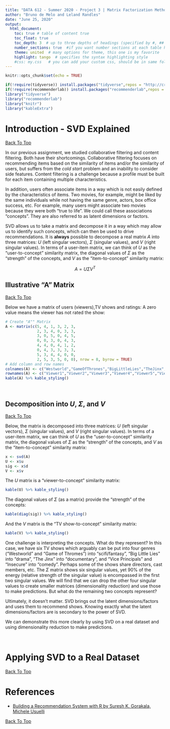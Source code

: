 ---
title: "DATA 612 - Summer 2020 - Project 3 | Matrix Factorization Methods"
author: "Bruno de Melo and Leland Randles"
date: "June 25, 2020"
output: 
  html_document:
    toc: true # table of content true
    toc_float: true
    toc_depth: 3  # up to three depths of headings (specified by #, ## and ###)
    number_sections: true  #if you want number sections at each table header
    theme: united  # many options for theme, this one is my favorite
    highlight: tango  # specifies the syntax highlighting style
    #css: my.css   # you can add your custom css, should be in same folder
---

```{r setup, include=FALSE}
knitr::opts_chunk$set(echo = TRUE)

if(!require(tidyverse)) install.packages("tidyverse",repos = "http://cran.us.r-project.org")
if(!require(recommenderlab)) install.packages("recommenderlab",repos = "http://cran.us.r-project.org")
library("tidyverse")
library("recommenderlab")
library("knitr")
library("kableExtra")
```

# Introduction - SVD Explained
<a href="#top"> Back To Top </a>  
  
In our previous assignment, we studied collaborative filtering and content filtering. Both have their shortcomings. Collaborative filtering focuses on recommending items based on the similarity of items and/or the similarity of users, but suffers from the _cold start_ problem and an inability to consider side features. Content filtering is a challenge because a profile must be built for each item containing multiple characteristics.  
  
In addition, users often associate items in a way which is not easily defined by the characteristics of items. Two movies, for example, might be liked by the same individuals while not having the same genre, actors, box office success, etc. For example, many users might associate two movies because they were both "true to life". We could call these associations "concepts". They are also referred to as latent dimensions or factors.

SVD allows us to take a matrix and decompose it in a way which may allow us to identify such concepts, which can then be used to drive recommendations. It is **always** possible to decompose a real matrix $A$ into three matrices: $U$ (left singular vectors), $\Sigma$ (singular values), and $V$ (right singular values). In terms of a user-item matrix, we can think of $U$ as the "user-to-concept" similarity matrix, the diagonal values of $\Sigma$ as the "strength" of the concepts, and $V$ as the "item-to-concept" similarity matrix:  
  
$$A = U \Sigma V^T$$  
  
## Illustrative "A" Matrix
<a href="#top"> Back To Top </a>  

Below we have a matrix of users (viewers),TV shows and ratings: A zero value means the viewer has not rated the show:    
  
```{r a_matrix}
# Create "A"" Matrix
A <- matrix(c(5, 4, 1, 3, 2, 3, 
              2, 3, 4, 0, 3, 3, 
              3, 0, 5, 0, 4, 5, 
              0, 0, 3, 0, 4, 3, 
              4, 4, 0, 4, 1, 2, 
              0, 4, 3, 3, 3, 3, 
              5, 3, 4, 4, 0, 0, 
              2, 5, 3, 5, 0, 0), nrow = 8, byrow = TRUE)
# Add column and row names
colnames(A) <- c("Westworld","GameOfThrones","BigLittleLies","TheJinx","VicePrincipals","Insecure")
rownames(A) <- c("Viewer1","Viewer2","Viewer3","Viewer4","Viewer5","Viewer6","Viewer7","Viewer8")
kable(A) %>% kable_styling()
```  
<br>

## Decomposition into $U$, $\Sigma$, and $V$
<a href="#top"> Back To Top </a>  
  
Below, the matrix is decomposed into three matrices: $U$ (left singular vectors), $\Sigma$ (singular values), and $V$ (right singular values). In terms of a user-item matrix, we can think of $U$ as the "user-to-concept" similarity matrix, the diagonal values of $\Sigma$ as the "strength" of the concepts, and $V$ as the "item-to-concept" similarity matrix:  

```{r decomp}
x <- svd(A)
U <- x$u
sig <- x$d
V <- x$v
```  
  
The $U$ matrix is a "viewer-to-concept" similarity matrix:  

```{r u}
kable(U) %>% kable_styling()
```
  
The diagonal values of $\Sigma$ (as a matrix) provide the "strength" of the concepts:  
  
```{r sig}
kable(diag(sig)) %>% kable_styling()
```
  
And the $V$ matrix is the "TV show-to-concept" similarity matrix:  
  
```{r v}
kable(V) %>% kable_styling()
```  
  
One challenge is interpreting the concepts. What do they represent? In this case, we have six TV shows which arguably can be put into four genres ("Westworld" and "Game of Thromes") into "scifi/fantasy", "Big Little Lies" into "drama", "The Jinx" into "documentary", and "Vice Principals" and "Insecure" into "comedy". Perhaps some of the shows share directors, cast members, etc. The $\Sigma$ matrix shows six singular values, yet 90% of the energy (relative strength of the singular value) is encompassed in the first two singular values. We will find that we can drop the other four singular values to create smaller matrices (dimensionality reduction) and use those to make predictions. But what do the remaining two concepts represent?  

Ultimately, it doesn't matter. SVD brings out the latent dimensions/factors and uses them to recommend shows. Knowing exactly what the latent dimensions/factors are is secondary to the power of SVD.

We can demonstrate this more clearly by using SVD on a real dataset and using dimensionality reduction to make predictions.    
  
<br>

# Applying SVD to a Real Dataset
<a href="#top"> Back To Top </a>  


# References

* [Building a Recommendation System with R by Suresh K. Gorakala, Michele Usuelli](https://www.amazon.com/dp/B012O8S1YM/ref=dp-kindle-redirect?_encoding=UTF8&btkr=1)

<a href="#top"> Back To Top </a>  
